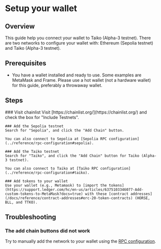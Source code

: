 
# Setup your wallet

## Overview

This guide help you connect your wallet to Taiko (Alpha-3 testnet). There are two networks to configure your wallet with: Ethereum (Sepolia testnet) and Taiko (Alpha-3 testnet).

## Prerequisites

- You have a wallet installed and ready to use. Some examples are MetaMask and Frame. Please use a hot wallet (not a hardware wallet) for this guide, preferably a throwaway wallet.

## Steps

<Steps>
    ### Visit chainlist
    Visit [https://chainlist.org/](https://chainlist.org/) and check the box for "Include Testnets".

    ### Add the Sepolia testnet
    Search for "Sepolia", and click the "Add Chain" button. 
    
    You can also connect to Sepolia at [Sepolia RPC configuration](../reference/rpc-configuration#sepolia).

    ### Add the Taiko testnet
    Search for "Taiko", and click the "Add Chain" button for Taiko (Alpha-3 testnet).
        
    You can also connect to Taiko at [Taiko RPC configuration](../reference/rpc-configuration#taiko).

    ### Add tokens to your wallet
    Use your wallet (e.g., Metamask) to [import the tokens](https://support.ledger.com/hc/en-us/articles/6375103346077-Add-custom-tokens-to-MetaMask?docs=true) with these [contract addresses](/docs/reference/contract-addresses#erc-20-token-contracts) (HORSE, BLL, and TTKO).
</Steps>

## Troubleshooting
### The add chain buttons did not work
Try to manually add the network to your wallet using the [RPC configuration](/docs/reference/rpc-configuration).
